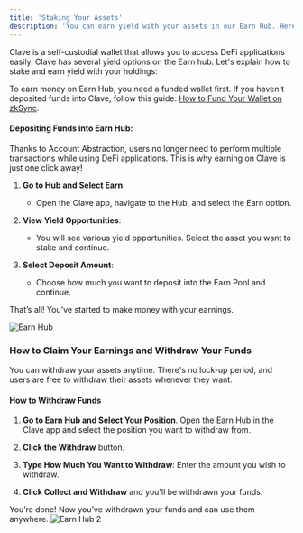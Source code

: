 ```yaml
---
title: 'Staking Your Assets'
description: 'You can earn yield with your assets in our Earn Hub. Here is a guide to stake your tokens via Clave!'
---
```


Clave is a self-custodial wallet that allows you to access DeFi applications easily. Clave has several yield options on the Earn hub. Let's explain how to stake and earn yield with your holdings:

To earn money on Earn Hub, you need a funded wallet first. If you haven't deposited funds into Clave, follow this guide: [How to Fund Your Wallet on zkSync](how-to-fund-your-wallet-on-zksync).

#### Depositing Funds into Earn Hub:

Thanks to Account Abstraction, users no longer need to perform multiple transactions while using DeFi applications. This is why earning on Clave is just one click away!

1. **Go to Hub and Select Earn**:
   - Open the Clave app, navigate to the Hub, and select the Earn option.

2. **View Yield Opportunities**:
   - You will see various yield opportunities. Select the asset you want to stake and continue.

3. **Select Deposit Amount**:
   - Choose how much you want to deposit into the Earn Pool and continue.

That’s all! You’ve started to make money with your earnings.

![Earn Hub](images/earn1.png)

### How to Claim Your Earnings and Withdraw Your Funds

You can withdraw your assets anytime. There's no lock-up period, and users are free to withdraw their assets whenever they want.

#### How to Withdraw Funds

1. **Go to Earn Hub and Select Your Position**. Open the Earn Hub in the Clave app and select the position you want to withdraw from.

2. **Click the Withdraw** button.

3. **Type How Much You Want to Withdraw**: Enter the amount you wish to withdraw.

4. **Click Collect and Withdraw** and you'll be withdrawn your funds. 

You’re done! Now you’ve withdrawn your funds and can use them anywhere.
![Earn Hub 2](images/earn2.png)
